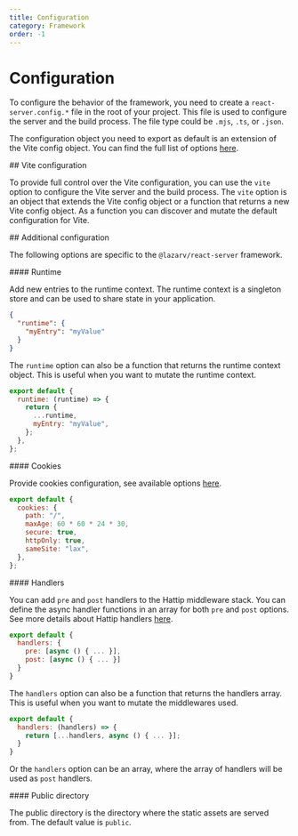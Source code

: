 ```yaml
---
title: Configuration
category: Framework
order: -1
---
```



# Configuration

To configure the behavior of the framework, you need to create a `react-server.config.*` file in the root of your project. This file is used to configure the server and the build process. The file type could be `.mjs`, `.ts`, or `.json`.

The configuration object you need to export as default is an extension of the Vite config object. You can find the full list of options [here](https://vitejs.dev/config/).

<Link name="vite-configuration">
## Vite configuration
</Link>

To provide full control over the Vite configuration, you can use the `vite` option to configure the Vite server and the build process. The `vite` option is an object that extends the Vite config object or a function that returns a new Vite config object. As a function you can discover and mutate the default configuration for Vite.

<Link name="additional-configuration">
## Additional configuration
</Link>

The following options are specific to the `@lazarv/react-server` framework.

<Link name="runtime">
#### Runtime
</Link>

Add new entries to the runtime context. The runtime context is a singleton store and can be used to share state in your application.

```json
{
  "runtime": {
    "myEntry": "myValue"
  }
}
```

The `runtime` option can also be a function that returns the runtime context object. This is useful when you want to mutate the runtime context.

```mjs
export default {
  runtime: (runtime) => {
    return {
      ...runtime,
      myEntry: "myValue",
    };
  },
};
```

<Link name="cookies">
#### Cookies
</Link>

Provide cookies configuration, see available options [here](https://www.npmjs.com/package/cookie#options-1).

```mjs
export default {
  cookies: {
    path: "/",
    maxAge: 60 * 60 * 24 * 30,
    secure: true,
    httpOnly: true,
    sameSite: "lax",
  },
};
```

<Link name="handlers">
#### Handlers
</Link>

You can add `pre` and `post` handlers to the Hattip middleware stack. You can define the async handler functions in an array for both `pre` and `post` options. See more details about Hattip handlers [here](https://github.com/hattipjs/hattip).

```mjs
export default {
  handlers: {
    pre: [async () { ... }],
    post: [async () { ... }]
  }
}
```

The `handlers` option can also be a function that returns the handlers array. This is useful when you want to mutate the middlewares used.

```mjs
export default {
  handlers: (handlers) => {
    return [...handlers, async () { ... }];
  }
}
```

Or the `handlers` option can be an array, where the array of handlers will be used as `post` handlers.

<Link name="public">
#### Public directory
</Link>

The public directory is the directory where the static assets are served from. The default value is `public`.
